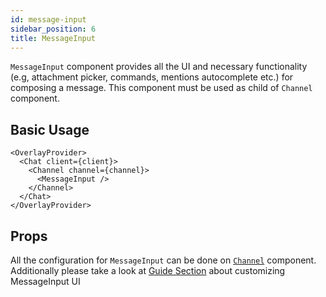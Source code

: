 ```yaml
---
id: message-input
sidebar_position: 6
title: MessageInput
---
```


`MessageInput` component provides all the UI and necessary functionality (e.g, attachment picker, commands, mentions autocomplete etc.) for composing a message.
This component must be used as child of `Channel` component.

## Basic Usage

```tsx
<OverlayProvider>
  <Chat client={client}>
    <Channel channel={channel}>
      <MessageInput />
    </Channel>
  </Chat>
</OverlayProvider>
```

## Props

All the configuration for `MessageInput` can be done on [`Channel`](../core-components/channel) component. Additionally please take a look at [Guide Section](../guides/message-input) about customizing MessageInput UI
